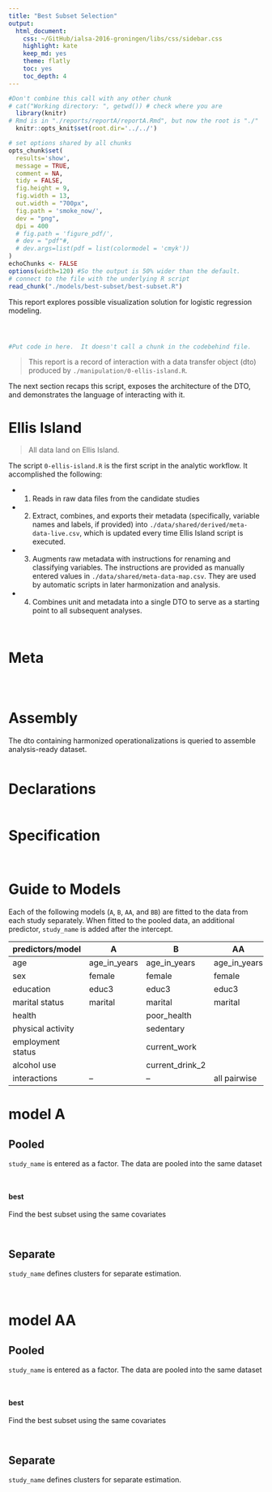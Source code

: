 ```yaml
---
title: "Best Subset Selection" 
output:
  html_document:
    css: ~/GitHub/ialsa-2016-groningen/libs/css/sidebar.css
    highlight: kate
    keep_md: yes
    theme: flatly
    toc: yes
    toc_depth: 4
---
```


<!-- These two chunks should be added in the beginning of every .Rmd that you want to source an .R script -->
<!--  The 1st mandatory chunck  -->
<!--  Set the working directory to the repository's base directory -->
```r
#Don't combine this call with any other chunk 
# cat("Working directory: ", getwd()) # check where you are
  library(knitr)
# Rmd is in "./reports/reportA/reportA.Rmd", but now the root is "./"
  knitr::opts_knit$set(root.dir='../../') 
```

<!--  The 2nd mandatory chunck  -->
<!-- Set the report-wide options, and point to the external code file. -->
```r
# set options shared by all chunks
opts_chunk$set(
  results='show', 
  message = TRUE,
  comment = NA, 
  tidy = FALSE,
  fig.height = 9, 
  fig.width = 13, 
  out.width = "700px",
  fig.path = 'smoke_now/',     
  dev = "png",
  dpi = 400
  # fig.path = 'figure_pdf/',     
  # dev = "pdf"#,
  # dev.args=list(pdf = list(colormodel = 'cmyk'))
)
echoChunks <- FALSE
options(width=120) #So the output is 50% wider than the default.
# connect to the file with the underlying R script  
read_chunk("./models/best-subset/best-subset.R") 
```

This report explores possible visualization solution for logistic regression modeling.  


<!-- Load 'sourced' R files.  Suppress the output when loading packages. --> 
```r
```


<!-- Load the sources.  Suppress the output when loading sources. --> 
```r
```


<!-- Load any Global functions and variables declared in the R file.  Suppress the output. --> 
```r
```

<!-- Declare any global functions specific to a Rmd output.  Suppress the output. --> 
```r
#Put code in here.  It doesn't call a chunk in the codebehind file.
```
> This report is a record of interaction with a data transfer object (dto) produced by `./manipulation/0-ellis-island.R`. 

The next section recaps this script, exposes the architecture of the DTO, and demonstrates the language of interacting with it.   

# Ellis Island

> All data land on Ellis Island.

The script `0-ellis-island.R` is the first script in the analytic workflow. It accomplished the following: 

- (1) Reads in raw data files from the candidate studies   
- (2) Extract, combines, and exports their metadata (specifically, variable names and labels, if provided) into `./data/shared/derived/meta-data-live.csv`, which is updated every time Ellis Island script is executed.   
- (3) Augments raw metadata with instructions for renaming and classifying variables. The instructions are provided as manually entered values in `./data/shared/meta-data-map.csv`. They are used by automatic scripts in later harmonization and analysis.  
- (4) Combines unit and metadata into a single DTO to serve as a starting point to all subsequent analyses.   

<!-- Load the datasets.   -->
```r
```

<!-- Inspect the datasets.   -->
```r
```


# Meta
```r
```

<!-- Tweak the datasets.   -->
```r
```

<!-- Basic table view.   -->
```r
```


# Assembly
 The dto containing harmonized operationalizations is queried to assemble analysis-ready dataset.

```r
```


# Declarations

```r
```

# Specification

```r
```

```r
```

# Guide to Models

Each of the following models (`A`, `B`, `AA`, and `BB`) are fitted to the data from each study separately. When fitted to the pooled data, an additional predictor, `study_name` is added after the intercept. 


|predictors/model   | A | B |AA |BB |
|---|---|---|---|---|
|age              |age_in_years |age_in_years   |age_in_years   |age_in_years   |
|sex              |female       |female         |female         |female         |
|education        |educ3        |educ3          |educ3          |educ3          |
|marital status   |marital      |marital        |marital        |marital        |
|health           |             |poor_health    |               |poor_health    |
|physical activity|             |sedentary      |               |sedentary      |
|employment status|             |current_work   |               |current_work   |
|alcohol use      |             |current_drink_2|               |current_drink_2|
|interactions     |  --         | --            |all pairwise   |all pairwise   |


# model A

## Pooled 
`study_name` is entered as a factor.  The data are pooled into the same dataset
```r
```

```r
```

#### best 

Find the best subset using the same covariates
```r
```

```r
```

## Separate 
`study_name` defines clusters for separate estimation. 
```r
```

```r
```


# model AA

## Pooled 
`study_name` is entered as a factor.  The data are pooled into the same dataset
```r
```

```r
```

#### best 

Find the best subset using the same covariates
```r
```

```r
```

## Separate 
`study_name` defines clusters for separate estimation. 
```r
```

```r
```



